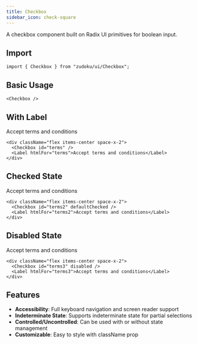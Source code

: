 ```yaml
---
title: Checkbox
sidebar_icon: check-square
---
```



A checkbox component built on Radix UI primitives for boolean input.

## Import

```tsx
import { Checkbox } from "zudoku/ui/Checkbox";
```

## Basic Usage

<Checkbox />

```tsx
<Checkbox />
```

## With Label

<div className="flex items-center space-x-2">
  <Checkbox id="terms" />
  <Label htmlFor="terms">Accept terms and conditions</Label>
</div>

```tsx
<div className="flex items-center space-x-2">
  <Checkbox id="terms" />
  <Label htmlFor="terms">Accept terms and conditions</Label>
</div>
```

## Checked State

<div className="flex items-center space-x-2">
  <Checkbox id="terms2" defaultChecked />
  <Label htmlFor="terms2">Accept terms and conditions</Label>
</div>

```tsx
<div className="flex items-center space-x-2">
  <Checkbox id="terms2" defaultChecked />
  <Label htmlFor="terms2">Accept terms and conditions</Label>
</div>
```

## Disabled State

<div className="flex items-center space-x-2">
  <Checkbox id="terms3" disabled />
  <Label htmlFor="terms3">Accept terms and conditions</Label>
</div>

```tsx
<div className="flex items-center space-x-2">
  <Checkbox id="terms3" disabled />
  <Label htmlFor="terms3">Accept terms and conditions</Label>
</div>
```

## Features

- **Accessibility**: Full keyboard navigation and screen reader support
- **Indeterminate State**: Supports indeterminate state for partial selections
- **Controlled/Uncontrolled**: Can be used with or without state management
- **Customizable**: Easy to style with className prop
